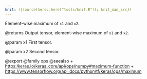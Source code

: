 ```yaml
---
knit: ({source(here::here("tools/knit.R")); knit_man_src})
---
```

Element-wise maximum of `x1` and `x2`.

@returns
    Output tensor, element-wise maximum of `x1` and `x2`.

@param x1
First tensor.

@param x2
Second tensor.

@export
@family ops
@seealso
+ <https:/keras.io/keras_core/api/ops/numpy#maximum-function>
+ <https://www.tensorflow.org/api_docs/python/tf/keras/ops/maximum>
